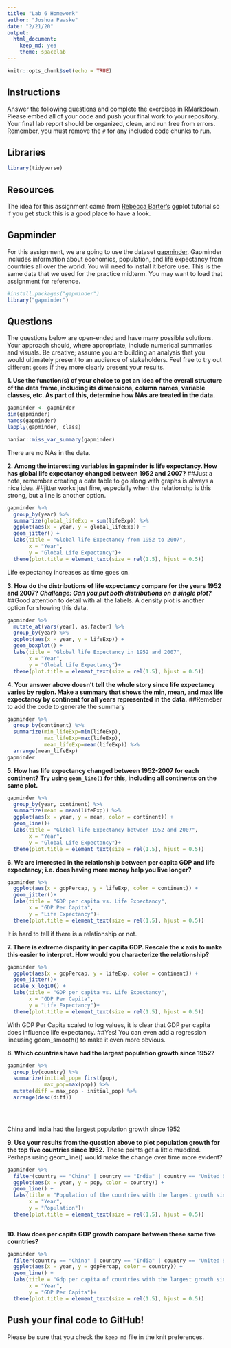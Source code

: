 ```yaml
---
title: "Lab 6 Homework"
author: "Joshua Paaske"
date: "2/21/20"
output:
  html_document: 
    keep_md: yes
    theme: spacelab
---
```


```r
knitr::opts_chunk$set(echo = TRUE)
```

## Instructions
Answer the following questions and complete the exercises in RMarkdown. Please embed all of your code and push your final work to your repository. Your final lab report should be organized, clean, and run free from errors. Remember, you must remove the `#` for any included code chunks to run.  

## Libraries
```r
library(tidyverse)
```

## Resources
The idea for this assignment came from [Rebecca Barter's](http://www.rebeccabarter.com/blog/2017-11-17-ggplot2_tutorial/) ggplot tutorial so if you get stuck this is a good place to have a look.  

## Gapminder
For this assignment, we are going to use the dataset [gapminder](https://cran.r-project.org/web/packages/gapminder/index.html). Gapminder includes information about economics, population, and life expectancy from countries all over the world. You will need to install it before use. This is the same data that we used for the practice midterm. You may want to load that assignment for reference.  
```r
#install.packages("gapminder")
library("gapminder")
```

## Questions
The questions below are open-ended and have many possible solutions. Your approach should, where appropriate, include numerical summaries and visuals. Be creative; assume you are building an analysis that you would ultimately present to an audience of stakeholders. Feel free to try out different `geoms` if they more clearly present your results.  

**1. Use the function(s) of your choice to get an idea of the overall structure of the data frame, including its dimensions, column names, variable classes, etc. As part of this, determine how NAs are treated in the data.**  
```r
gapminder <- gapminder
dim(gapminder)
names(gapminder)
lapply(gapminder, class)
```

```r
naniar::miss_var_summary(gapminder)
```

There are no NAs in the data. 



**2. Among the interesting variables in gapminder is life expectancy. How has global life expectancy changed between 1952 and 2007?**
##Just a note, remember creating a data table to go along with graphs is always a nice idea.
##jitter works just fine, especially when the relationshp is this strong, but a line is another option.
```r
gapminder %>% 
  group_by(year) %>% 
  summarize(global_lifeExp = sum(lifeExp)) %>% 
  ggplot(aes(x = year, y = global_lifeExp)) +
  geom_jitter() +
  labs(title = "Global life Expectancy from 1952 to 2007",
       x = "Year",
       y = "Global Life Expectancy")+ 
  theme(plot.title = element_text(size = rel(1.5), hjust = 0.5))
```

Life expectancy increases as time goes on. 

**3. How do the distributions of life expectancy compare for the years 1952 and 2007? _Challenge: Can you put both distributions on a single plot?_**
##Good attention to detail with all the labels. A density plot is another option for showing this data.
```r
gapminder %>% 
  mutate_at(vars(year), as.factor) %>% 
  group_by(year) %>% 
  ggplot(aes(x = year, y = lifeExp)) + 
  geom_boxplot() +
  labs(title = "Global life Expectancy in 1952 and 2007",
       x = "Year",
       y = "Global Life Expectancy")+ 
  theme(plot.title = element_text(size = rel(1.5), hjust = 0.5))
```


**4. Your answer above doesn't tell the whole story since life expectancy varies by region. Make a summary that shows the min, mean, and max life expectancy by continent for all years represented in the data.**
##Remeber to add the code to generate the summary
```r
gapminder %>% 
  group_by(continent) %>% 
  summarize(min_lifeExp=min(lifeExp),
            max_lifeExp=max(lifeExp),
            mean_lifeExp=mean(lifeExp)) %>% 
  arrange(mean_lifeExp)
gapminder
```

**5. How has life expectancy changed between 1952-2007 for each continent? Try using `geom_line()` for this, including all continents on the same  plot.**
```r
gapminder %>% 
  group_by(year, continent) %>% 
  summarize(mean = mean(lifeExp)) %>% 
  ggplot(aes(x = year, y = mean, color = continent)) + 
  geom_line()+
  labs(title = "Global life Expectancy between 1952 and 2007",
       x = "Year",
       y = "Global Life Expectancy")+ 
  theme(plot.title = element_text(size = rel(1.5), hjust = 0.5))
```


**6. We are interested in the relationship between per capita GDP and life expectancy; i.e. does having more money help you live longer?**
```r
gapminder %>% 
  ggplot(aes(x = gdpPercap, y = lifeExp, color = continent)) + 
  geom_jitter()+
  labs(title = "GDP per capita vs. Life Expectancy",
       x = "GDP Per Capita",
       y = "Life Expectancy")+ 
  theme(plot.title = element_text(size = rel(1.5), hjust = 0.5))
```

It is hard to tell if there is a relationship or not. 

**7. There is extreme disparity in per capita GDP. Rescale the x axis to make this easier to interpret. How would you characterize the relationship?**
```r
gapminder %>% 
  ggplot(aes(x = gdpPercap, y = lifeExp, color = continent)) + 
  geom_jitter()+
  scale_x_log10() +
  labs(title = "GDP per capita vs. Life Expectancy",
       x = "GDP Per Capita",
       y = "Life Expectancy")+ 
  theme(plot.title = element_text(size = rel(1.5), hjust = 0.5))
```

With GDP Per Capita scaled to log values, it is clear that GDP per capita does influence life expectancy. 
##Yes! You can even add a regression lineusing geom_smooth() to make it even more obvious.

**8. Which countries have had the largest population growth since 1952?**
```r
gapminder %>% 
  group_by(country) %>% 
  summarize(initial_pop= first(pop),
            max_pop=max(pop)) %>% 
  mutate(diff = max_pop - initial_pop) %>% 
  arrange(desc(diff))


  
```

China and India had the largest population growth since 1952

**9. Use your results from the question above to plot population growth for the top five countries since 1952.**
These points get a little muddled. Perhaps using geom_line() would make the change over time more evident?
```r
gapminder %>% 
  filter(country == "China" | country == "India" | country == "United States" | country == "Indonesia" | country == "Brazil" ) %>% 
  ggplot(aes(x = year, y = pop, color = country)) +
  geom_line() +
  labs(title = "Population of the countries with the largest growth since 1952",
       x = "Year",
       y = "Population")+ 
  theme(plot.title = element_text(size = rel(1.5), hjust = 0.5))
  
```


**10. How does per capita GDP growth compare between these same five countries?**
```r
gapminder %>% 
  filter(country == "China" | country == "India" | country == "United States" | country == "Indonesia" | country == "Brazil" ) %>% 
  ggplot(aes(x = year, y = gdpPercap, color = country)) +
  geom_line() +
  labs(title = "Gdp per capita of countries with the largest growth since 1952",
       x = "Year",
       y = "GDP Per Capita")+ 
  theme(plot.title = element_text(size = rel(1.5), hjust = 0.5))
```


## Push your final code to GitHub!
Please be sure that you check the `keep md` file in the knit preferences. 
